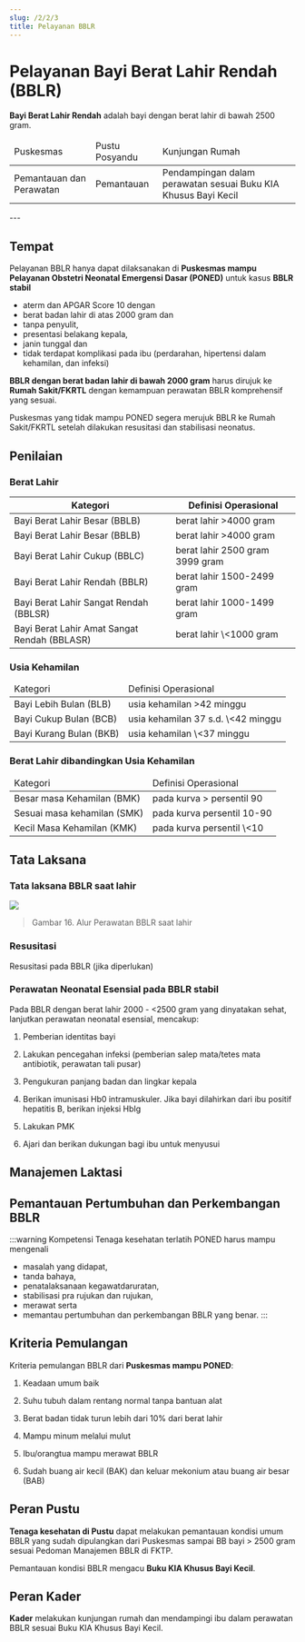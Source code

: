 ```yaml
---
slug: /2/2/3
title: Pelayanan BBLR
---
```


# Pelayanan Bayi Berat Lahir Rendah (BBLR)
**Bayi Berat Lahir Rendah** adalah bayi dengan berat lahir di bawah 2500 gram.

<table>
  <thead>
    <td>Puskesmas</td>
    <td>Pustu Posyandu</td>
    <td>Kunjungan Rumah</td>
  </thead>
  <tbody>
    <tr>
      <td>Pemantauan dan Perawatan</td>
      <td>Pemantauan</td>
      <td>Pendampingan dalam perawatan sesuai Buku KIA Khusus Bayi Kecil</td>
    </tr>
  </tbody>
</table>
---

## Tempat
Pelayanan BBLR hanya dapat dilaksanakan di **Puskesmas mampu Pelayanan Obstetri Neonatal Emergensi Dasar (PONED)** untuk kasus **BBLR stabil** 
- aterm dan APGAR Score 10 dengan 
- berat badan lahir di atas 2000 gram dan 
- tanpa penyulit, 
- presentasi belakang kepala, 
- janin tunggal dan 
- tidak terdapat komplikasi pada ibu (perdarahan, hipertensi dalam kehamilan, dan infeksi)

**BBLR dengan berat badan lahir di bawah 2000 gram** harus dirujuk ke **Rumah Sakit/FKRTL** dengan kemampuan perawatan BBLR komprehensif yang sesuai.

Puskesmas yang tidak mampu PONED segera merujuk BBLR ke Rumah Sakit/FKRTL setelah dilakukan resusitasi dan stabilisasi neonatus.

## Penilaian
### Berat Lahir
<table>
<thead>
<tr>
<th>Kategori</th>
<th>Definisi Operasional</th>
</tr>
</thead>
<tbody>
<tr>
<td>
Bayi Berat Lahir Besar (BBLB)
</td>
<td>
berat lahir >4000 gram
</td>
</tr>
<tr>
<td>
Bayi Berat Lahir Besar (BBLB)
</td>
<td>
berat lahir >4000 gram
</td>
</tr>
<tr>
<td>
Bayi Berat Lahir Cukup (BBLC)
</td>
<td>
berat lahir 2500 gram 3999 gram
</td>
</tr>
<tr>
<td>
Bayi Berat Lahir Rendah (BBLR)
</td>
<td>
berat lahir 1500-2499 gram
</td>
</tr>
<tr>
<td>
Bayi Berat Lahir Sangat Rendah (BBLSR)
</td>
<td>
berat lahir 1000-1499 gram
</td>
</tr>
<tr>
<td>
Bayi Berat Lahir Amat Sangat Rendah (BBLASR)
</td>
<td>
berat lahir \<1000 gram
</td>
</tr>
</tbody>
</table>

### Usia Kehamilan
<table>
<thead>
<tr>
<td>Kategori</td>
<td>Definisi Operasional</td>
</tr>
</thead>
<tbody>
<tr>
<td>
Bayi Lebih Bulan (BLB)
</td>
<td>
usia kehamilan >42 minggu
</td>
</tr>
<tr>
<td>
Bayi Cukup Bulan (BCB)
</td>
<td>
usia kehamilan 37 s.d. \<42 minggu
</td>
</tr>
<tr>
<td>
Bayi Kurang Bulan (BKB)
</td>
<td>
usia kehamilan \<37 minggu
</td>
</tr>
</tbody>
</table>

### Berat Lahir dibandingkan Usia Kehamilan
<table>
<thead>
<tr>
<td>Kategori</td>
<td>Definisi Operasional</td>
</tr>
</thead>
<tbody>
<tr>
<td>
Besar masa Kehamilan (BMK)
</td>
<td>
pada kurva > persentil 90
</td>
</tr>
<tr>
<td>
Sesuai masa kehamilan (SMK)
</td>
<td>
pada kurva persentil 10-90
</td>
</tr>
<tr>
<td>
Kecil Masa Kehamilan (KMK)
</td>
<td>
pada kurva persentil \<10
</td>
</tr>
</tbody>
</table>

## Tata Laksana
### Tata laksana BBLR saat lahir

![](/ilm/image040.png)

> Gambar 16. Alur Perawatan BBLR saat lahir

### Resusitasi
Resusitasi pada BBLR (jika diperlukan)

### Perawatan Neonatal Esensial pada BBLR stabil 

Pada BBLR dengan berat lahir 2000 - \<2500 gram yang dinyatakan sehat, lanjutkan perawatan neonatal esensial, mencakup:

1. Pemberian identitas bayi

2. Lakukan pencegahan infeksi (pemberian salep mata/tetes mata antibiotik, perawatan tali pusar)

3. Pengukuran panjang badan dan lingkar kepala

4. Berikan imunisasi Hb0 intramuskuler. Jika bayi dilahirkan dari ibu positif hepatitis B, berikan injeksi HbIg

5. Lakukan PMK

6. Ajari dan berikan dukungan bagi ibu untuk menyusui

## Manajemen Laktasi

## Pemantauan Pertumbuhan dan Perkembangan BBLR

:::warning Kompetensi
Tenaga kesehatan terlatih PONED harus mampu mengenali 
- masalah yang didapat, 
- tanda bahaya, 
- penatalaksanaan kegawatdaruratan, 
- stabilisasi pra rujukan dan rujukan, 
- merawat serta 
- memantau pertumbuhan dan perkembangan BBLR yang benar.
:::

## Kriteria Pemulangan
Kriteria pemulangan BBLR dari **Puskesmas mampu PONED**:

1) Keadaan umum baik

2) Suhu tubuh dalam rentang normal tanpa bantuan alat

3) Berat badan tidak turun lebih dari 10% dari berat lahir

4) Mampu minum melalui mulut

5) Ibu/orangtua mampu merawat BBLR

6) Sudah buang air kecil (BAK) dan keluar mekonium atau buang air besar (BAB)

## Peran Pustu
**Tenaga kesehatan di Pustu** dapat melakukan pemantauan kondisi umum BBLR yang sudah dipulangkan dari Puskesmas sampai BB bayi > 2500 gram sesuai Pedoman Manajemen BBLR di FKTP.

Pemantauan kondisi BBLR mengacu **Buku KIA Khusus Bayi Kecil**.

## Peran Kader
**Kader** melakukan kunjungan rumah dan mendampingi ibu dalam perawatan BBLR sesuai Buku KIA Khusus Bayi Kecil.

